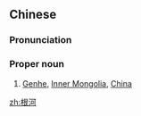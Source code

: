 ==Chinese==
{{zh-forms}}

===Pronunciation===
{{zh-pron
|m=Gēnhé
|cat=propn
}}

===Proper noun===
{{zh-proper noun}}

# [[Genhe]], [[Inner Mongolia]], [[China]]

{{zh-cat|Cities}}

[[zh:根河]]